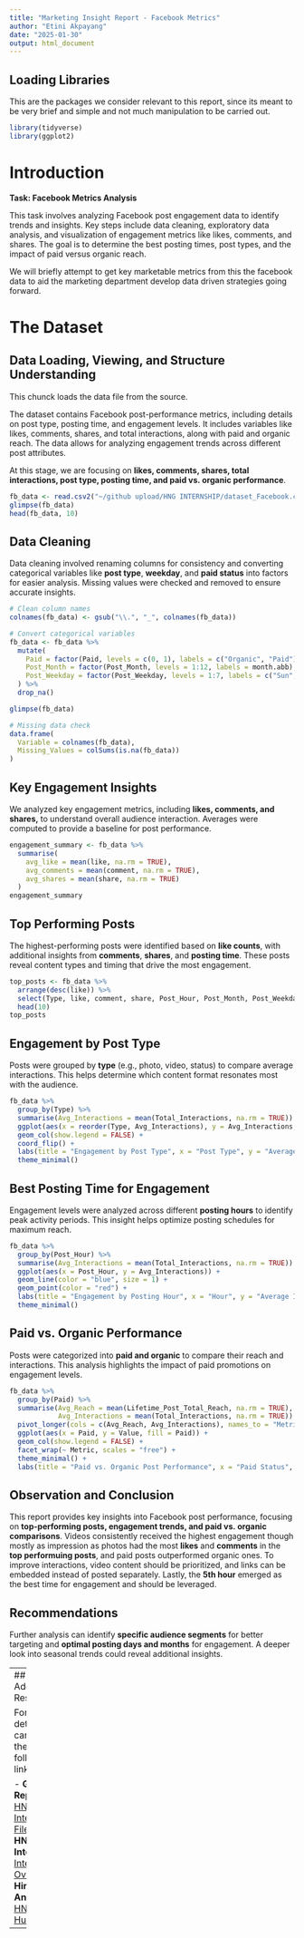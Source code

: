 ---
title: "Marketing Insight Report - Facebook Metrics"
author: "Etini Akpayang"
date: "2025-01-30"
output: html_document
---
## Loading Libraries
This are the packages we consider relevant to this report, since its meant to be very brief and simple and not much manipulation to be carried out.

```{r setup, include=FALSE}
library(tidyverse)
library(ggplot2)
```

# Introduction
**Task: Facebook Metrics Analysis**  

This task involves analyzing Facebook post engagement data to identify trends and insights. Key steps include data cleaning, exploratory data analysis, and visualization of engagement metrics like likes, comments, and shares. The goal is to determine the best posting times, post types, and the impact of paid versus organic reach.

We will briefly attempt to get key marketable metrics from this the facebook data to aid the marketing department develop data driven strategies going forward.

# The Dataset


## Data Loading, Viewing, and Structure Understanding
This chunck loads the data file from the source.

The dataset contains Facebook post-performance metrics, including details on post type, posting time, and engagement levels. It includes variables like likes, comments, shares, and total interactions, along with paid and organic reach. The data allows for analyzing engagement trends across different post attributes.  

At this stage, we are focusing on **likes, comments, shares, total interactions, post type, posting time, and paid vs. organic performance**.

```{r,include=FALSE}
fb_data <- read.csv2("~/github upload/HNG INTERNSHIP/dataset_Facebook.csv")
glimpse(fb_data)
head(fb_data, 10)
```

## Data Cleaning

Data cleaning involved renaming columns for consistency and converting categorical variables like **post type**, **weekday**, and **paid status** into factors for easier analysis. Missing values were checked and removed to ensure accurate insights.

```{r, include=FALSE}
# Clean column names
colnames(fb_data) <- gsub("\\.", "_", colnames(fb_data))

# Convert categorical variables
fb_data <- fb_data %>%
  mutate(
    Paid = factor(Paid, levels = c(0, 1), labels = c("Organic", "Paid")),
    Post_Month = factor(Post_Month, levels = 1:12, labels = month.abb),
    Post_Weekday = factor(Post_Weekday, levels = 1:7, labels = c("Sun", "Mon", "Tue", "Wed", "Thu", "Fri", "Sat"))
  ) %>% 
  drop_na()

glimpse(fb_data)

# Missing data check
data.frame(
  Variable = colnames(fb_data),
  Missing_Values = colSums(is.na(fb_data))
)
```

## Key Engagement Insights

We analyzed key engagement metrics, including **likes, comments, and shares,** to understand overall audience interaction. Averages were computed to provide a baseline for post performance.

```{r}
engagement_summary <- fb_data %>% 
  summarise(
    avg_like = mean(like, na.rm = TRUE),
    avg_comments = mean(comment, na.rm = TRUE),
    avg_shares = mean(share, na.rm = TRUE)
  )
engagement_summary
```

## Top Performing Posts

The highest-performing posts were identified based on **like counts**, with additional insights from **comments**, **shares**, and **posting time**. These posts reveal content types and timing that drive the most engagement.

```{r}
top_posts <- fb_data %>% 
  arrange(desc(like)) %>% 
  select(Type, like, comment, share, Post_Hour, Post_Month, Post_Weekday) %>% 
  head(10)
top_posts
```

## Engagement by Post Type
Posts were grouped by **type** (e.g., photo, video, status) to compare average interactions. This helps determine which content format resonates most with the audience.

```{r}
fb_data %>%
  group_by(Type) %>%
  summarise(Avg_Interactions = mean(Total_Interactions, na.rm = TRUE)) %>%
  ggplot(aes(x = reorder(Type, Avg_Interactions), y = Avg_Interactions, fill = Type)) +
  geom_col(show.legend = FALSE) +
  coord_flip() +
  labs(title = "Engagement by Post Type", x = "Post Type", y = "Average Interactions") +
  theme_minimal()
```

## Best Posting Time for Engagement
Engagement levels were analyzed across different **posting hours** to identify peak activity periods. This insight helps optimize posting schedules for maximum reach.

```{r}
fb_data %>%
  group_by(Post_Hour) %>%
  summarise(Avg_Interactions = mean(Total_Interactions, na.rm = TRUE)) %>%
  ggplot(aes(x = Post_Hour, y = Avg_Interactions)) +
  geom_line(color = "blue", size = 1) +
  geom_point(color = "red") +
  labs(title = "Engagement by Posting Hour", x = "Hour", y = "Average Interactions") +
  theme_minimal()
```

## Paid vs. Organic Performance

Posts were categorized into **paid and organic** to compare their reach and interactions. This analysis highlights the impact of paid promotions on engagement levels.

```{r}
fb_data %>%
  group_by(Paid) %>%
  summarise(Avg_Reach = mean(Lifetime_Post_Total_Reach, na.rm = TRUE),
            Avg_Interactions = mean(Total_Interactions, na.rm = TRUE)) %>%
  pivot_longer(cols = c(Avg_Reach, Avg_Interactions), names_to = "Metric", values_to = "Value") %>%
  ggplot(aes(x = Paid, y = Value, fill = Paid)) +
  geom_col(show.legend = FALSE) +
  facet_wrap(~ Metric, scales = "free") +
  theme_minimal() +
  labs(title = "Paid vs. Organic Post Performance", x = "Paid Status", y = "Metric Value")
```

## Observation and Conclusion  
This report provides key insights into Facebook post performance, focusing on **top-performing posts, engagement trends, and paid vs. organic comparisons**. Videos consistently received the highest engagement though mostly as impression as photos had the most **likes** and **comments** in the **top performuing posts**, and paid posts outperformed organic ones. To improve interactions, video content should be prioritized, and links can be embedded instead of posted separately. Lastly, the **5th hour** emerged as the best time for engagement and should be leveraged.  

## Recommendations  
Further analysis can identify **specific audience segments** for better targeting and **optimal posting days and months** for engagement. A deeper look into seasonal trends could reveal additional insights.

---
## Additional Resources

For more details, you can explore the following links:

- **GitHub Repository**: [HNG Internship Files](https://github.com/Prince-akpayang/HNG-INTERNSHIP)  
- **HNG Internship**: [Internship Overview](https://hng.tech/internship)  
- **Hire Data Analysts**: [HNG Talent Hub](https://hng.tech/hire/data-analysts)  

---
